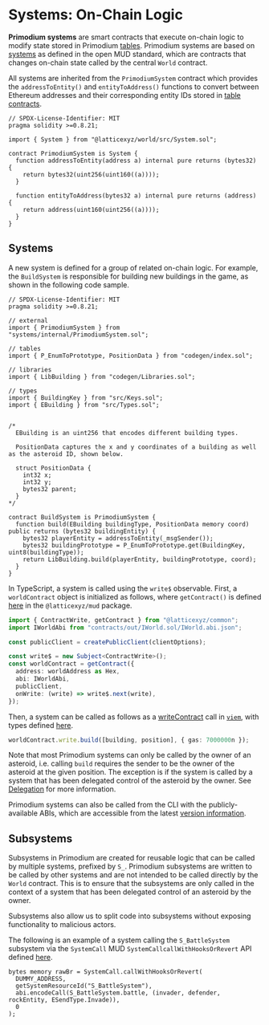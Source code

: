 # Systems: On-Chain Logic

**Primodium systems** are smart contracts that execute on-chain logic to modify state stored in Primodium [tables](./tables). Primodium systems are based on [systems](https://mud.dev/templates/typescript/contracts#systems) as defined in the open MUD standard, which are contracts that changes on-chain state called by the central `World` contract.

All systems are inherited from the `PrimodiumSystem` contract which provides the `addressToEntity()` and `entityToAddress()` functions to convert between Ethereum addresses and their corresponding entity IDs stored in [table contracts](https://mud.dev/store/data-model#tables-on-chain).

```solidity filename="/packages/contracts/src/systems/internal/PrimodiumSystem.sol" showLineNumbers
// SPDX-License-Identifier: MIT
pragma solidity >=0.8.21;

import { System } from "@latticexyz/world/src/System.sol";

contract PrimodiumSystem is System {
  function addressToEntity(address a) internal pure returns (bytes32) {
    return bytes32(uint256(uint160((a))));
  }

  function entityToAddress(bytes32 a) internal pure returns (address) {
    return address(uint160(uint256((a))));
  }
}

```

## Systems

A new system is defined for a group of related on-chain logic. For example, the `BuildSystem` is responsible for building new buildings in the game, as shown in the following code sample.

```solidity filename="/packages/contracts/src/systems/BuildSystem.sol" showLineNumbers
// SPDX-License-Identifier: MIT
pragma solidity >=0.8.21;

// external
import { PrimodiumSystem } from "systems/internal/PrimodiumSystem.sol";

// tables
import { P_EnumToPrototype, PositionData } from "codegen/index.sol";

// libraries
import { LibBuilding } from "codegen/Libraries.sol";

// types
import { BuildingKey } from "src/Keys.sol";
import { EBuilding } from "src/Types.sol";


/*
  EBuilding is an uint256 that encodes different building types.

  PositionData captures the x and y coordinates of a building as well as the asteroid ID, shown below.

  struct PositionData {
    int32 x;
    int32 y;
    bytes32 parent;
  }
*/

contract BuildSystem is PrimodiumSystem {
  function build(EBuilding buildingType, PositionData memory coord) public returns (bytes32 buildingEntity) {
    bytes32 playerEntity = addressToEntity(_msgSender());
    bytes32 buildingPrototype = P_EnumToPrototype.get(BuildingKey, uint8(buildingType));
    return LibBuilding.build(playerEntity, buildingPrototype, coord);
  }
}
```

In TypeScript, a system is called using the `write$` observable. First, a `worldContract` object is initialized as follows, where `getContract()` is defined [here](https://github.com/latticexyz/mud/tree/main/packages/common/src/getContract.ts#L50C17-L50C28) in the `@latticexyz/mud` package.

```typescript copy showLineNumbers
import { ContractWrite, getContract } from "@latticexyz/common";
import IWorldAbi from "contracts/out/IWorld.sol/IWorld.abi.json";

const publicClient = createPublicClient(clientOptions);

const write$ = new Subject<ContractWrite>();
const worldContract = getContract({
  address: worldAddress as Hex,
  abi: IWorldAbi,
  publicClient,
  onWrite: (write) => write$.next(write),
});
```

Then, a system can be called as follows as a [writeContract](https://viem.sh/docs/contract/writeContract.html) call in [`viem`](https://github.com/wevm/viem), with types defined [here](https://github.com/wevm/viem/blob/6eef194a05016f3c2967cd6b4f730012adcbfffc/src/actions/getContract.ts#L430).

```typescript copy showLineNumbers
worldContract.write.build([building, position], { gas: 7000000n });
```

Note that most Primodium systems can only be called by the owner of an asteroid, i.e. calling `build` requires the sender to be the owner of the asteroid at the given position. The exception is if the system is called by a system that has been delegated control of the asteroid by the owner. See [Delegation](../delegation) for more information.

Primodium systems can also be called from the CLI with the publicly-available ABIs, which are accessible from the latest [version information](../latest.mdx).

## Subsystems

Subsystems in Primodium are created for reusable logic that can be called by multiple systems, prefixed by `S_`. Primodium subsystems are written to be called by other systems and are not intended to be called directly by the `World` contract. This is to ensure that the subsystems are only called in the context of a system that has been delegated control of an asteroid by the owner.

Subsystems also allow us to split code into subsystems without exposing functionality to malicious actors.

The following is an example of a system calling the `S_BattleSystem` subsystem via the `SystemCall` MUD `SystemCallcallWithHooksOrRevert` API defined [here](https://github.com/latticexyz/mud/blob/main/packages/world/src/SystemCall.sol#L123).

```solidity copy showLineNumbers
bytes memory rawBr = SystemCall.callWithHooksOrRevert(
  DUMMY_ADDRESS,
  getSystemResourceId("S_BattleSystem"),
  abi.encodeCall(S_BattleSystem.battle, (invader, defender, rockEntity, ESendType.Invade)),
  0
);
```
